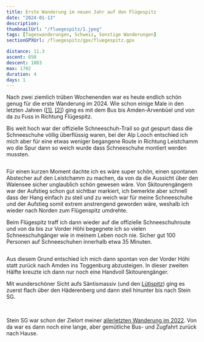 ```yaml
---
title: Erste Wanderung im neuen Jahr auf den Flügespitz
date: "2024-01-13"
description:
thumbnailUrl: "/fluegespitz/1.jpeg"
tags: [Tageswanderungen, Schweiz, Sonstige Wanderungen]
sectionGPXUrl: /fluegespitz/gpx/fluegespitz.gpx

distance: 11.3
ascent: 650
descent: 1083
max: 1702
duration: 4
days: 1
---
```


Nach zwei ziemlich trüben Wochenenden war es heute endlich schön genug für die erste Wanderung im 2024. Wie schon einige Male in den letzten Jahren (<a href="/blog/2022-01-02-Gulme/">[1]</a>, <a href="/blog/2021-11-21-mattstogg/">[2]</a>) ging es mit dem Bus bis Amden-Arvenbüel und von da zu Fuss in Richtung Flügespitz.

Bis weit hoch war der offizielle Schneeschuh-Trail so gut gespurt dass die Schneeschuhe völlig überflüssig waren, bei der Alp Looch entschied ich mich aber für eine etwas weniger begangene Route in Richtung Leistchamm wo die Spur dann so weich wurde dass Schneeschuhe montiert werden mussten.

<Img imageUrl="/fluegespitz/1.jpeg" description="" />

Für einen kurzen Moment dachte ich es wäre super schön, einen spontanen Abstecher auf den Leistchamm zu machen, da von da die Aussicht über den Walensee sicher unglaublich schön gewesen wäre. Von Skitourengängern war der Aufstieg schon gut sichtbar markiert, ich bemerkte aber schnell dass der Hang einfach zu steil und zu weich war für meine Schneeschuhe und der Aufstieg somit extrem anstrengend geworden wäre, weshalb ich wieder nach Norden zum Flügenspitz umdrehte.

Beim Flügespitz traff ich dann wieder auf die offizielle Schneeschuhroute und von da bis zur Vorder Höhi begegnete ich so vielen Schneeschuhgänger wie in meinem Leben noch nie. Sicher gut 100 Personen auf Schneeschuhen innerhalb etwa 35 Minuten.

<Img
	imageUrl="/fluegespitz/2.jpeg"
	description="Lütispitz (2. von links) und Säntis (rechts)"
/>

Aus diesem Grund entschied ich mich dann spontan von der Vorder Höhi statt zurück nach Amden ins Toggenburg abzusteigen. In dieser zweiten Hälfte kreuzte ich dann nur noch eine Handvoll Skitourengänger.

Mit wunderschöner Sicht aufs Säntismassiv (und den <a href="/blog/2022-11-07-AmdenWinter/">Lütispitz</a>) ging es zuerst flach über den Häderenberg und dann steil hinunter bis nach Stein SG.

<Img imageUrl="/fluegespitz/3.jpeg" description="" />
<Img imageUrl="/fluegespitz/4.jpeg" description="" />

Stein SG war schon der Zielort meiner <a href="/blog/2022-11-07-AmdenWinter/">allerletzten Wanderung im 2022</a>. Von da war es dann noch eine lange, aber gemütliche Bus- und Zugfahrt zurück nach Hause.

<Img
	imageUrl="/fluegespitz/5.jpeg"
	description="Sonnenaufgang im Toggenburg erst um 13:30"
/>
